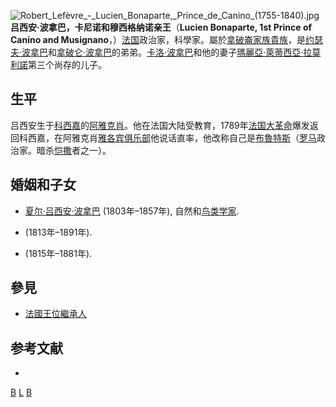 {{expand|time=2015-02-16T19:59:10+00:00}}
{{refimprove|time=2015-02-16T19:59:10+00:00}}
{{infobox royalty
|name=吕西安·波拿巴
|title=卡尼诺和穆西格纳诺亲王
|image=Fabre - Lucien Bonaparte.jpg
|caption=吕西安·波拿巴，François-Xavier Fabre画,1800年后
|birth_date={{birth date|1775|5|21}}
|birth_place=[[阿雅克肖|阿雅克肖]]
|death_date={{death date and age|1840|6|29|1775|5|21}}
|death_place=[[維泰博|維泰博]]
|spouse=克莉絲汀·博耶 <br> Alexandrine de Bleschamp
|issue=Charlotte Bonaparte Gabrielli<br>Victoire Bonaparte<br>Christine Bonaparte<br>[[夏爾·呂西安·波拿巴|夏爾·呂西安·波拿巴]]<br>Letizia Bonaparte<br>Joseph Lucien Bonaparte<br>Jeanne Bonaparte<br>保羅·瑪麗·波拿巴<br>Louis Lucien Bonaparte<br>Pierre Napoléon Bonaparte<br>Antoine Bonaparte<br>Alexandrine Bonaparte<br>Constance Bonaparte
}}

[[File:Robert_Lefèvre_-_Lucien_Bonaparte,_Prince_de_Canino_(1755-1840).jpg|thumb]]
'''吕西安·波拿巴，卡尼诺和穆西格纳诺亲王'''（'''Lucien Bonaparte, 1st Prince of Canino and Musignano'''，{{bd|1775年|5月21日|1840年|6月29日}}）[[法国|法国]]政治家，科學家。屬於[[拿破崙家族|拿破崙家族]][[貴族|貴族]]，是[[约瑟夫·波拿巴|约瑟夫·波拿巴]]和[[拿破仑一世|拿破仑·波拿巴]]的弟弟。[[卡洛·波拿巴|卡洛·波拿巴]]和他的妻子[[瑪麗亞·萊蒂西亞·拉莫利諾|瑪麗亞·萊蒂西亞·拉莫利諾]]第三个尚存的儿子。

==生平==
吕西安生于[[科西嘉|科西嘉]]的[[阿雅克肖|阿雅克肖]]。他在法国大陆受教育，1789年[[法国大革命|法国大革命]]爆发返回科西嘉，在阿雅克肖[[雅各宾俱乐部|雅各宾俱乐部]]他说话直率，他改称自己是[[布魯特斯|布魯特斯]]（[[罗马|罗马]]政治家。暗杀[[恺撒|恺撒]]者之一）。

== 婚姻和子女 ==
* [[夏尔·吕西安·波拿巴|夏尔·吕西安·波拿巴]] (1803年–1857年), 自然和[[鸟类|鸟类学家]].
* {{Link-fr|路易·吕西安·波拿巴|Louis-Lucien Bonaparte}} (1813年–1891年).
* {{Link-fr|皮埃尔·拿破仑·波拿巴|Pierre-Napoléon Bonaparte}} (1815年–1881年).

== 參見==
*[[法國王位繼承人|法國王位繼承人]]

==参考文献==
{{reflist}}

*{{1911}}
{{法國大革命}}
{{Authority control}}
[[Category:法国科学家|B]]
[[Category:波拿巴家族|L]]
[[Category:法蘭西學院院士|B]]
